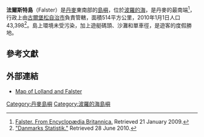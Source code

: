 {{Infobox islands
| name = 法爾斯特島
| image name       = Stubbekøbing - Hauptstraße 1.jpg
| image caption    = 
| image size       = 
| locator map      = Location map Falster.svg
| native name      = 
| native name link = 
| nickname         = 
| location         = [[波羅的海|波羅的海]]
| coordinates      = 
| archipelago      = 
| total islands    = 
| major islands    = 
| area_km2         = 514
| highest mount    = 
| elevation_m      = 
| country          = {{DEN}}
| country admin divisions title     = 大區
| country admin divisions           = [[西蘭大區|西蘭大區]]
| country admin divisions title 1   = 自治市
| country admin divisions 1         = [[古爾堡松自治市|古爾堡松自治市]]
| country admin divisions title 2   = 
| country admin divisions 2         = 
| country capital city              = 
| country largest city              = 
| country largest city population   = 16,405
| country leader title              = 
| country leader name               = 
| population       = 43,398
| population as of = 2010
| density_km2      = 84.4
| ethnic groups    = 
| additional info  =
}}

'''法爾斯特島'''（Falster）是[[丹麥|丹麥]]東南部的[[島嶼|島嶼]]，位於[[波羅的海|波羅的海]]，是丹麥的最南端<ref>[http://www.britannica.com/EBchecked/topic/201115/Falster Falster. From Encyclopædia Britannica.] {{Wayback|url=http://www.britannica.com/EBchecked/topic/201115/Falster |date=20150427042822 }} Retrieved 21 January 2009.</ref>，行政上由[[古爾堡松自治市|古爾堡松自治市]]負責管轄，面積514平方公里，2010年1月1日人口43,398<ref name="statistikbanken">[http://statistikbanken.dk/statbank5a/default.asp?w=1024 "Danmarks Statistik."] {{Wayback|url=http://statistikbanken.dk/statbank5a/default.asp?w=1024 |date=20170908201150 }} Retrieved 28 June 2010.</ref>。島上環境未受污染，加上遊艇碼頭、沙灘和單車徑，是遊客的度假勝地。 

== 參考文獻 ==
{{Reflist}}

== 外部連結 ==
* [https://web.archive.org/web/20060822020441/http://www.lollandfalster-links.dk/main/main_map.htm Map of Lolland and Falster]

{{Coord|54|48|N|11|58|E|region:DK_type:isle|display=title}}

{{commonscat}}
{{丹麦岛屿列表}}
{{normdaten}}
{{Denmark-geo-stub}}

[[Category:丹麥島嶼|Category:丹麥島嶼]]
[[Category:波羅的海島嶼|Category:波羅的海島嶼]]